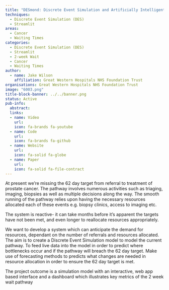 ```yaml
---
title: "DESmond: Discrete Event Simulation and Artificially Intelligent Forecasting: Modelling the 62 Day Prostate Cancer Pathway"
techniques:
  - Discrete Event Simulation (DES)
  - Streamlit
areas:
  - Cancer
  - Waiting Times
categories:
  - Discrete Event Simulation (DES)
  - Streamlit
  - 2-week Wait
  - Cancer
  - Waiting Times
author:
  - name: Jake Wilson
    affiliation: Great Western Hospitals NHS Foundation Trust
organisations: Great Western Hospitals NHS Foundation Trust
image: "6003.png"
title-block-banner: ../../banner.png
status: Active
pub-info:
  abstract:
  links:
  - name: Video
    url:
    icon: fa-brands fa-youtube
  - name: Code
    url:
    icon: fa-brands fa-github
  - name: Website
    url:
    icon: fa-solid fa-globe
  - name: Paper
    url:
    icon: fa-solid fa-file-contract
---
```


At present we’re missing the 62 day target from referral to treatment of prostate cancer. The pathway involves numerous activities such as triaging, imaging, biopsies as well as multiple decisions along the way. The smooth running of the pathway relies upon having the necessary resources allocated each of these events e.g. biopsy clinics, access to imaging etc.

The system is reactive- it can take months before it’s apparent the targets have not been met, and even longer to reallocate resources appropriately.

We want to develop a system which can anticipate the demand for resources, dependant on the number of referrals and resources allocated. The aim is to create a Discrete Event Simulation model to model the current pathway. To feed live data into the model in order to predict where bottlenecks occur and if the pathway will breach the 62 day target. Make use of forecasting methods to predicts what changes are needed in resource allocation in order to ensure the 62 day target is met.

The project outcome is a simulation model with an interactive, web app based interface and a dashboard which illustrates key metrics of the 2 week wait pathway
